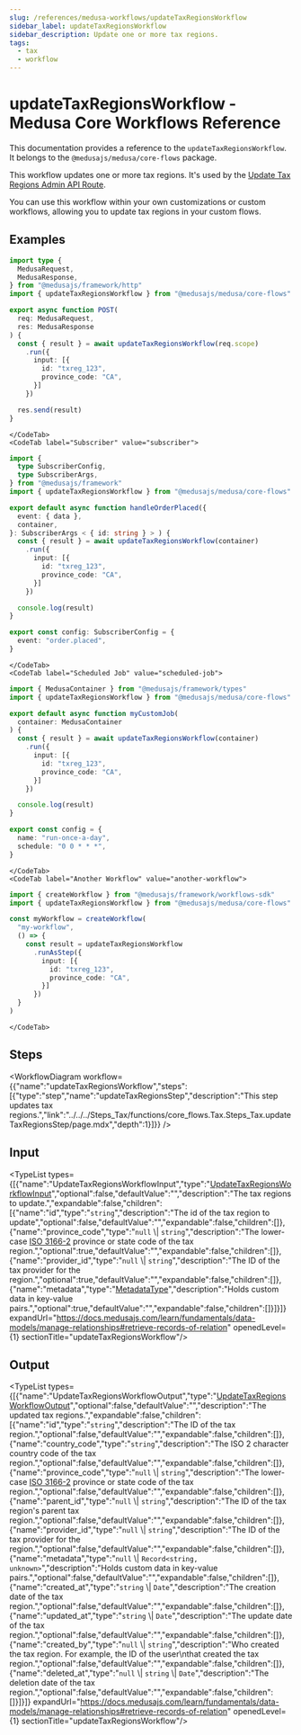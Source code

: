 ```yaml
---
slug: /references/medusa-workflows/updateTaxRegionsWorkflow
sidebar_label: updateTaxRegionsWorkflow
sidebar_description: Update one or more tax regions.
tags:
  - tax
  - workflow
---
```



# updateTaxRegionsWorkflow - Medusa Core Workflows Reference

This documentation provides a reference to the `updateTaxRegionsWorkflow`. It belongs to the `@medusajs/medusa/core-flows` package.

This workflow updates one or more tax regions. It's used by the
[Update Tax Regions Admin API Route](https://docs.medusajs.com/api/admin#tax-regions\_posttaxregionsid).

You can use this workflow within your own customizations or custom workflows, allowing you
to update tax regions in your custom flows.

<SourceCodeLink link="https://github.com/medusajs/medusa/blob/a503bbe5963f95710f599c466dfb2c3956914e06/packages/core/core-flows/src/tax/workflows/update-tax-regions.ts#L42" />

## Examples

<CodeTabs group="workflow-exection">
    <CodeTab label="API Route" value="api-route">
    
```ts title="src/api/workflow/route.ts"
import type {
  MedusaRequest,
  MedusaResponse,
} from "@medusajs/framework/http"
import { updateTaxRegionsWorkflow } from "@medusajs/medusa/core-flows"

export async function POST(
  req: MedusaRequest,
  res: MedusaResponse
) {
  const { result } = await updateTaxRegionsWorkflow(req.scope)
    .run({
      input: [{
        id: "txreg_123",
        province_code: "CA",
      }]
    })

  res.send(result)
}
```

    </CodeTab>
    <CodeTab label="Subscriber" value="subscriber">
    
```ts title="src/subscribers/order-placed.ts"
import {
  type SubscriberConfig,
  type SubscriberArgs,
} from "@medusajs/framework"
import { updateTaxRegionsWorkflow } from "@medusajs/medusa/core-flows"

export default async function handleOrderPlaced({
  event: { data },
  container,
}: SubscriberArgs < { id: string } > ) {
  const { result } = await updateTaxRegionsWorkflow(container)
    .run({
      input: [{
        id: "txreg_123",
        province_code: "CA",
      }]
    })

  console.log(result)
}

export const config: SubscriberConfig = {
  event: "order.placed",
}
```

    </CodeTab>
    <CodeTab label="Scheduled Job" value="scheduled-job">
    
```ts title="src/jobs/message-daily.ts"
import { MedusaContainer } from "@medusajs/framework/types"
import { updateTaxRegionsWorkflow } from "@medusajs/medusa/core-flows"

export default async function myCustomJob(
  container: MedusaContainer
) {
  const { result } = await updateTaxRegionsWorkflow(container)
    .run({
      input: [{
        id: "txreg_123",
        province_code: "CA",
      }]
    })

  console.log(result)
}

export const config = {
  name: "run-once-a-day",
  schedule: "0 0 * * *",
}
```

    </CodeTab>
    <CodeTab label="Another Workflow" value="another-workflow">
    
```ts title="src/workflows/my-workflow.ts"
import { createWorkflow } from "@medusajs/framework/workflows-sdk"
import { updateTaxRegionsWorkflow } from "@medusajs/medusa/core-flows"

const myWorkflow = createWorkflow(
  "my-workflow",
  () => {
    const result = updateTaxRegionsWorkflow
      .runAsStep({
        input: [{
          id: "txreg_123",
          province_code: "CA",
        }]
      })
  }
)
```

    </CodeTab>
  </CodeTabs>

## Steps

<WorkflowDiagram workflow={{"name":"updateTaxRegionsWorkflow","steps":[{"type":"step","name":"updateTaxRegionsStep","description":"This step updates tax regions.","link":"../../../Steps_Tax/functions/core_flows.Tax.Steps_Tax.updateTaxRegionsStep/page.mdx","depth":1}]}} />

## Input

<TypeList types={[{"name":"UpdateTaxRegionsWorkflowInput","type":"[UpdateTaxRegionsWorkflowInput](../../../../types/core_flows.UpdateTaxRegionsWorkflowInput/page.mdx)","optional":false,"defaultValue":"","description":"The tax regions to update.","expandable":false,"children":[{"name":"id","type":"`string`","description":"The id of the tax region to update","optional":false,"defaultValue":"","expandable":false,"children":[]},{"name":"province_code","type":"`null` \\| `string`","description":"The lower-case [ISO 3166-2](https://en.wikipedia.org/wiki/ISO\\_3166-2) province or state code of the tax region.","optional":true,"defaultValue":"","expandable":false,"children":[]},{"name":"provider_id","type":"`null` \\| `string`","description":"The ID of the tax provider for the region.","optional":true,"defaultValue":"","expandable":false,"children":[]},{"name":"metadata","type":"[MetadataType](../../../../../tax/types/tax.MetadataType/page.mdx)","description":"Holds custom data in key-value pairs.","optional":true,"defaultValue":"","expandable":false,"children":[]}]}]} expandUrl="https://docs.medusajs.com/learn/fundamentals/data-models/manage-relationships#retrieve-records-of-relation" openedLevel={1} sectionTitle="updateTaxRegionsWorkflow"/>

## Output

<TypeList types={[{"name":"UpdateTaxRegionsWorkflowOutput","type":"[UpdateTaxRegionsWorkflowOutput](../../../../types/core_flows.UpdateTaxRegionsWorkflowOutput/page.mdx)","optional":false,"defaultValue":"","description":"The updated tax regions.","expandable":false,"children":[{"name":"id","type":"`string`","description":"The ID of the tax region.","optional":false,"defaultValue":"","expandable":false,"children":[]},{"name":"country_code","type":"`string`","description":"The ISO 2 character country code of the tax region.","optional":false,"defaultValue":"","expandable":false,"children":[]},{"name":"province_code","type":"`null` \\| `string`","description":"The lower-case [ISO 3166-2](https://en.wikipedia.org/wiki/ISO\\_3166-2) province or state code of the tax region.","optional":false,"defaultValue":"","expandable":false,"children":[]},{"name":"parent_id","type":"`null` \\| `string`","description":"The ID of the tax region's parent tax region.","optional":false,"defaultValue":"","expandable":false,"children":[]},{"name":"provider_id","type":"`null` \\| `string`","description":"The ID of the tax provider for the region.","optional":false,"defaultValue":"","expandable":false,"children":[]},{"name":"metadata","type":"`null` \\| `Record<string, unknown>`","description":"Holds custom data in key-value pairs.","optional":false,"defaultValue":"","expandable":false,"children":[]},{"name":"created_at","type":"`string` \\| `Date`","description":"The creation date of the tax region.","optional":false,"defaultValue":"","expandable":false,"children":[]},{"name":"updated_at","type":"`string` \\| `Date`","description":"The update date of the tax region.","optional":false,"defaultValue":"","expandable":false,"children":[]},{"name":"created_by","type":"`null` \\| `string`","description":"Who created the tax region. For example, the ID of the user\nthat created the tax region.","optional":false,"defaultValue":"","expandable":false,"children":[]},{"name":"deleted_at","type":"`null` \\| `string` \\| `Date`","description":"The deletion date of the tax region.","optional":false,"defaultValue":"","expandable":false,"children":[]}]}]} expandUrl="https://docs.medusajs.com/learn/fundamentals/data-models/manage-relationships#retrieve-records-of-relation" openedLevel={1} sectionTitle="updateTaxRegionsWorkflow"/>
